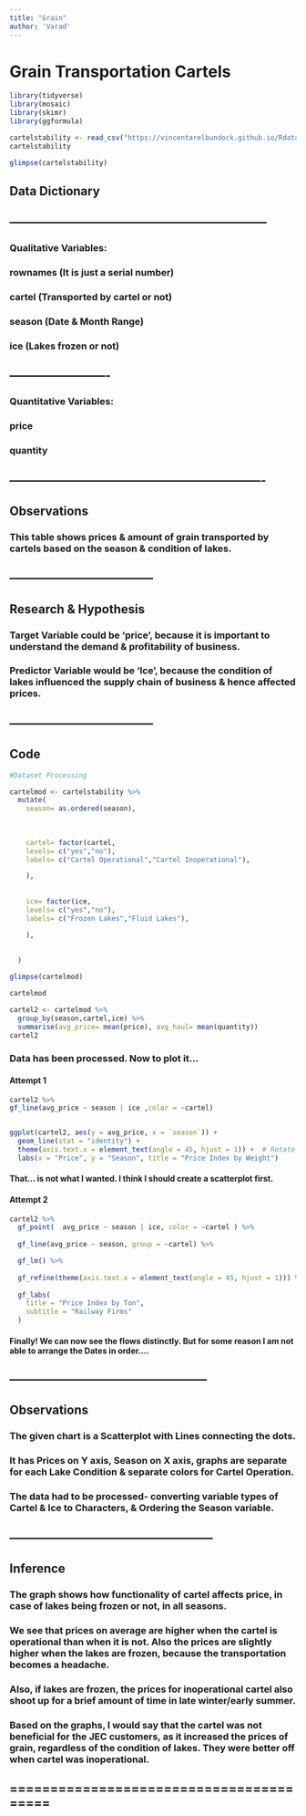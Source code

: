 ```yaml
---
title: "Grain"
author: 'Varad'
---
```


# Grain Transportation Cartels

```r
library(tidyverse)
library(mosaic)
library(skimr)
library(ggformula)
```

```r
cartelstability <- read_csv("https://vincentarelbundock.github.io/Rdatasets/csv/AER/CartelStability.csv")
cartelstability
```

```r
glimpse(cartelstability)
```

## Data Dictionary

## -----------------------------------------------------------------

### Qualitative Variables:

### rownames (It is just a serial number)

### cartel (Transported by cartel or not)

### season (Date & Month Range)

### ice (Lakes frozen or not)

## -------------------------

### Quantitative Variables:

### price

### quantity

## ----------------------------------------------------------------

## Observations

### This table shows prices & amount of grain transported by cartels based on the season & condition of lakes.

## ------------------------------------

## Research & Hypothesis

### Target Variable could be 'price', because it is important to understand the demand & profitability of business.

### Predictor Variable would be 'Ice', because the condition of lakes influenced the supply chain of business & hence affected prices.

## ------------------------------------

## Code

```r
#Dataset Processing

cartelmod <- cartelstability %>% 
  mutate(
    season= as.ordered(season),
    
    
    
    cartel= factor(cartel,
    levels= c("yes","no"),
    labels= c("Cartel Operational","Cartel Inoperational"),

    ),
    
    
    ice= factor(ice,
    levels= c("yes","no"),
    labels= c("Frozen Lakes","Fluid Lakes"),

    ),
    
    
  )

glimpse(cartelmod)

```

```r
cartelmod 
```

```r
cartel2 <- cartelmod %>% 
  group_by(season,cartel,ice) %>% 
  summarise(avg_price= mean(price), avg_haul= mean(quantity)) 
cartel2
```

### Data has been processed. Now to plot it...

#### Attempt 1

```r
cartel2 %>% 
gf_line(avg_price ~ season | ice ,color = ~cartel)


ggplot(cartel2, aes(y = avg_price, x = `season`)) +
  geom_line(stat = "identity") +
  theme(axis.text.x = element_text(angle = 45, hjust = 1)) +  # Rotate x-axis labels if needed
  labs(x = "Price", y = "Season", title = "Price Index by Weight")
```

#### That... is not what I wanted. I think I should create a scatterplot first.

#### Attempt 2

```r

cartel2 %>%
  gf_point(  avg_price ~ season | ice, color = ~cartel ) %>%
  
  gf_line(avg_price ~ season, group = ~cartel) %>%  

  gf_lm() %>%
  
  gf_refine(theme(axis.text.x = element_text(angle = 45, hjust = 1))) %>% 
  
  gf_labs(
    title = "Price Index by Ton",
    subtitle = "Railway Firms"
  )

```

#### Finally! We can now see the flows distinctly. But for some reason I am not able to arrange the Dates in order....

## --------------------------------------------------

## Observations

### The given chart is a Scatterplot with Lines connecting the dots.

### It has Prices on Y axis, Season on X axis, graphs are separate for each Lake Condition & separate colors for Cartel Operation.

### The data had to be processed- converting variable types of Cartel & Ice to Characters, & Ordering the Season variable.

## ---------------------------------------------------

## Inference

### The graph shows how functionality of cartel affects price, in case of lakes being frozen or not, in all seasons.

### We see that prices on average are higher when the cartel is operational than when it is not. Also the prices are slightly higher when the lakes are frozen, because the transportation becomes a headache.

### Also, if lakes are frozen, the prices for inoperational cartel also shoot up for a brief amount of time in late winter/early summer.

### Based on the graphs, I would say that the cartel was not beneficial for the JEC customers, as it increased the prices of grain, regardless of the condition of lakes. They were better off when cartel was inoperational.

## ========================================
